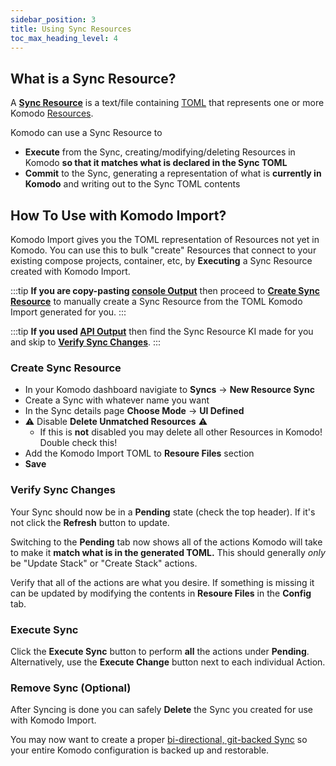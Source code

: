 ```yaml
---
sidebar_position: 3
title: Using Sync Resources
toc_max_heading_level: 4
---
```


## What is a Sync Resource?

A [**Sync Resource**](https://komo.do/docs/sync-resources) is a text/file containing [TOML](https://toml.io/en/) that represents one or more Komodo [Resources](https://komo.do/docs/resources).

Komodo can use a Sync Resource to

* **Execute** from the Sync, creating/modifying/deleting Resources in Komodo **so that it matches what is declared in the Sync TOML**
* **Commit** to the Sync, generating a representation of what is **currently in Komodo** and writing out to the Sync TOML contents

## How To Use with Komodo Import?

Komodo Import gives you the TOML representation of Resources not yet in Komodo. You can use this to bulk "create" Resources that connect to your existing compose projects, container, etc, by **Executing** a Sync Resource created with Komodo Import.

:::tip
**If you are copy-pasting [console Output](../overview#console)** then proceed to [**Create Sync Resource**](#create-sync-resource) to manually create a Sync Resource from the TOML Komodo Import generated for you.
:::

:::tip
**If you used [API Output](../overview#api-sync)** then find the Sync Resource KI made for you and skip to [**Verify Sync Changes**](#verify-sync-changes).
:::

### Create Sync Resource

* In your Komodo dashboard navigiate to **Syncs** -> **New Resource Sync**
* Create a Sync with whatever name you want
* In the Sync details page **Choose Mode** -> **UI Defined**
* ⚠️ Disable **Delete Unmatched Resources** ⚠️
  * If this is **not** disabled you may delete all other Resources in Komodo! Double check this!
* Add the Komodo Import TOML to **Resoure Files** section
* **Save**

### Verify Sync Changes

Your Sync should now be in a **Pending** state (check the top header). If it's not click the **Refresh** button to update.

Switching to the **Pending** tab now shows all of the actions Komodo will take to make it **match what is in the generated TOML.** This should generally *only* be "Update Stack" or "Create Stack" actions.

Verify that all of the actions are what you desire. If something is missing it can be updated by modifying the contents in **Resoure Files** in the **Config** tab.

### Execute Sync

Click the **Execute Sync** button to perform **all** the actions under **Pending**. Alternatively, use the **Execute Change** button next to each individual Action.

### Remove Sync (Optional)

After Syncing is done you can safely **Delete** the Sync you created for use with Komodo Import.

You may now want to create a proper [bi-directional, git-backed Sync](https://blog.foxxmd.dev/posts/migrating-to-komodo/#resource-sync) so your entire Komodo configuration is backed up and restorable.